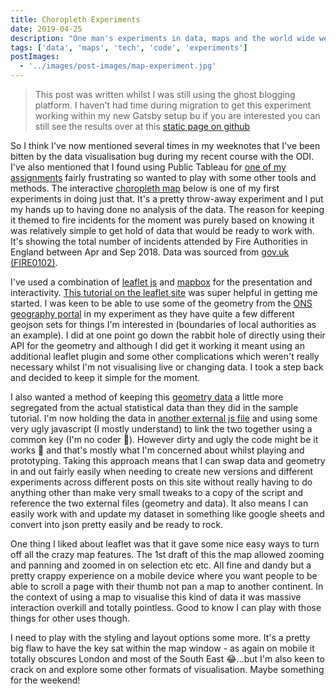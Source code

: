 ```yaml
---
title: Choropleth Experiments
date: 2019-04-25
description: "One man's experiments in data, maps and the world wide web."
tags: ['data', 'maps', 'tech', 'code', 'experiments']
postImages:
  - '../images/post-images/map-experiment.jpg'
---
```



> This post was written whilst I was still using the ghost blogging platform. I haven't had time during migration to get this experiment working within my new Gatsby setup bu if you are interested you can still see the results over at this [static page on github](https://d1sc0.github.io/choropleth_experiment/index.html)

So I think I've now mentioned several times in my weeknotes that I've been bitten by the data visualisation bug during my recent course with the ODI. I've also mentioned that I found using Public Tableau for [one of my assignments](https://d1sc0.github.io/odi_assignment3/) fairly frustrating so wanted to play with some other tools and methods. The interactive [choropleth map](https://en.wikipedia.org/wiki/Choropleth_map) below is one of my first experiments in doing just that.
It's a pretty throw-away experiment and I put my hands up to having done no analysis of the data. The reason for keeping it themed to fire incidents for the moment was purely based on knowing it was relatively simple to get hold of data that would be ready to work with. It's showing the total number of incidents attended by Fire Authorities in England between Apr and Sep 2018. Data was sourced from [gov.uk (FIRE0102)](https://www.gov.uk/government/statistical-data-sets/fire-statistics-data-tables#incidents-attended).

<GatsbyImage
  alt="what my map experiment looked like"
  title="this is how my map looked"
  image={getImage(props.frontmatter.postImages[0])}
  className="mb-4 ml-6 is-pulled-right"
/>

I've used a combination of [leaflet js](https://leafletjs.com/) and [mapbox](https://www.mapbox.com/) for the presentation and interactivity. [This tutorial on the leaflet site](https://leafletjs.com/examples/choropleth/) was super helpful in getting me started.
I was keen to be able to use some of the geometry from the [ONS geography portal](http://geoportal.statistics.gov.uk/) in my experiment as they have quite a few different geojson sets for things I'm interested in (boundaries of local authorities as an example). I did at one point go down the rabbit hole of directly using their API for the geometry and although I did get it working it meant using an additional leaflet plugin and some other complications which weren't really necessary whilst I'm not visualising live or changing data. I took a step back and decided to keep it simple for the moment.

I also wanted a method of keeping this [geometry data](https://s3.amazonaws.com/words.lost.extra/firedata2.js) a little more segregated from the actual statistical data than they did in the sample tutorial. I'm now holding the data in [another external js file](https://s3.amazonaws.com/words.lost.extra/fireincdata2.js) and using some very ugly javascript (I mostly understand) to link the two together using a common key (I'm no coder 🤪). However dirty and ugly the code might be it works 🎉 and that's mostly what I'm concerned about whilst playing and prototyping. Taking this approach means that I can swap data and geometry in and out fairly easily when needing to create new versions and different experiments across different posts on this site without really having to do anything other than make very small tweaks to a copy of the script and reference the two external files (geometry and data). It also means I can easily work with and update my dataset in something like google sheets and convert into json pretty easily and be ready to rock.

One thing I liked about leaflet was that it gave some nice easy ways to turn off all the crazy map features. The 1st draft of this the map allowed zooming and panning and zoomed in on selection etc etc. All fine and dandy but a pretty crappy experience on a mobile device where you want people to be able to scroll a page with their thumb not pan a map to another continent. In the context of using a map to visualise this kind of data it was massive interaction overkill and totally pointless. Good to know I can play with those things for other uses though.

I need to play with the styling and layout options some more. It's a pretty big flaw to have the key sat within the map window - as again on mobile it totally obscures London and most of the South East 😂...but I'm also keen to crack on and explore some other formats of visualisation. Maybe something for the weekend!
